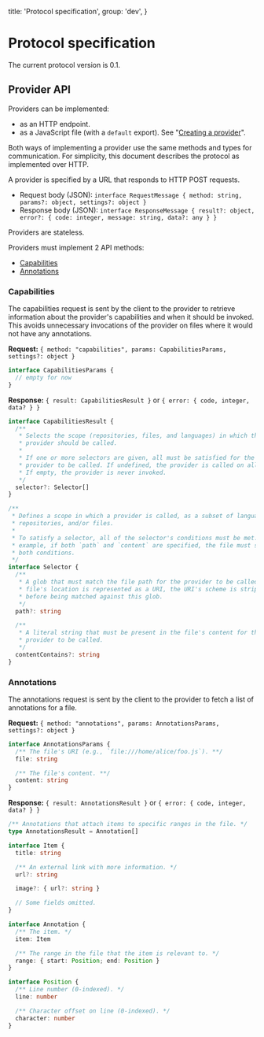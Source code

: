   title: 'Protocol specification',
  group: 'dev',
}

# Protocol specification

The current protocol version is 0.1.

## Provider API

Providers can be implemented:

- as an HTTP endpoint.
- as a JavaScript file (with a `default` export). See "[Creating a provider](creating-a-provider.mdx)".

Both ways of implementing a provider use the same methods and types for communication. For simplicity, this document describes the protocol as implemented over HTTP.

A provider is specified by a URL that responds to HTTP POST requests.

- Request body (JSON): `interface RequestMessage { method: string, params?: object, settings?: object }`
- Response body (JSON): `interface ResponseMessage { result?: object, error?: { code: integer, message: string, data?: any } }`

Providers are stateless.

Providers must implement 2 API methods:

- [Capabilities](#capabilities)
- [Annotations](#annotations)

### Capabilities

The capabilities request is sent by the client to the provider to retrieve information about the provider's capabilities and when it should be invoked. This avoids unnecessary invocations of the provider on files where it would not have any annotations.

**Request:** `{ method: "capabilities", params: CapabilitiesParams, settings?: object }`

```typescript
interface CapabilitiesParams {
  // empty for now
}
```

**Response:** `{ result: CapabilitiesResult }` or `{ error: { code, integer, data? } }`

```typescript
interface CapabilitiesResult {
  /**
   * Selects the scope (repositories, files, and languages) in which this
   * provider should be called.
   *
   * If one or more selectors are given, all must be satisfied for the
   * provider to be called. If undefined, the provider is called on all files.
   * If empty, the provider is never invoked.
   */
  selector?: Selector[]
}

/**
 * Defines a scope in which a provider is called, as a subset of languages,
 * repositories, and/or files.
 *
 * To satisfy a selector, all of the selector's conditions must be met. For
 * example, if both `path` and `content` are specified, the file must satisfy
 * both conditions.
 */
interface Selector {
  /**
   * A glob that must match the file path for the provider to be called. If the
   * file's location is represented as a URI, the URI's scheme is stripped
   * before being matched against this glob.
   */
  path?: string

  /**
   * A literal string that must be present in the file's content for the
   * provider to be called.
   */
  contentContains?: string
}
```

### Annotations

The annotations request is sent by the client to the provider to fetch a list of annotations for a file.

**Request:** `{ method: "annotations", params: AnnotationsParams, settings?: object }`

```typescript
interface AnnotationsParams {
  /** The file's URI (e.g., `file:///home/alice/foo.js`). **/
  file: string

  /** The file's content. **/
  content: string
}
```

**Response:** `{ result: AnnotationsResult }` or `{ error: { code, integer, data? } }`

```typescript
/** Annotations that attach items to specific ranges in the file. */
type AnnotationsResult = Annotation[]

interface Item {
  title: string

  /** An external link with more information. */
  url?: string

  image?: { url?: string }

  // Some fields omitted.
}

interface Annotation {
  /** The item. */
  item: Item

  /** The range in the file that the item is relevant to. */
  range: { start: Position; end: Position }
}

interface Position {
  /** Line number (0-indexed). */
  line: number

  /** Character offset on line (0-indexed). */
  character: number
}
```
